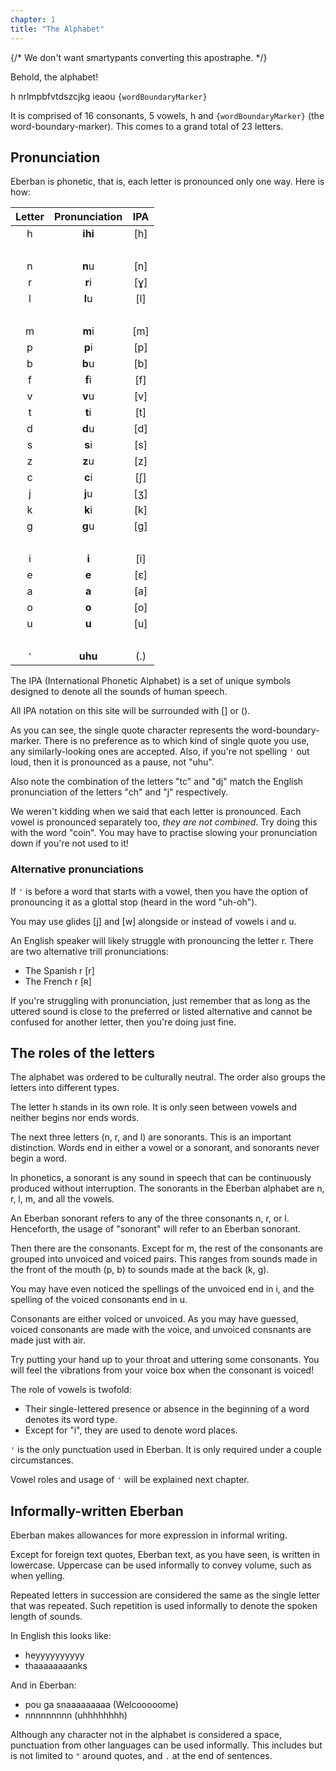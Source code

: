 ```yaml
---
chapter: 1
title: "The Alphabet"
---
```


{/* We don't want smartypants converting this apostraphe. */}

Behold, the alphabet!

<p>
  <span class="text-orange-600 dark:text-orange-200">h</span>
  <span class="text-cyan-600 dark:text-cyan-200">nrlmpbfvtdszcjkg</span>
  <span class="text-fuchsia-600 dark:text-fuchsia-200">ieaou</span>
  <code class="text-green-600 dark:text-green-400">{wordBoundaryMarker}</code>
</p>

It is comprised of
<span class="text-cyan-600 dark:text-cyan-200">16 consonants</span>,
<span class="text-fuchsia-600 dark:text-fuchsia-200">5 vowels</span>,
<span class="text-orange-600 dark:text-orange-200">h</span> and <code class="text-green-600 dark:text-green-400">{wordBoundaryMarker}</code>
(the word-boundary-marker). This comes to a grand total of 23 letters.

## Pronunciation

Eberban is phonetic, that is, each letter is pronounced only one way. Here is
how:

| Letter | Pronunciation                                                                  | IPA |
|:------:|:------------------------------------------------------------------------------:|:---:|
|   h    | <AudioButton src="/audio/alphabet/01_h.mp3"><strong>ihi</strong></AudioButton> | [h] |
| &nbsp; |                                                                                |     |
|   n    | <AudioButton src="/audio/alphabet/02_n.mp3"><strong>n</strong>u</AudioButton>  | [n] |
|   r    | <AudioButton src="/audio/alphabet/03_r.mp3"><strong>r</strong>i</AudioButton>  | [ɣ] |
|   l    | <AudioButton src="/audio/alphabet/04_l.mp3"><strong>l</strong>u</AudioButton>  | [l] |
| &nbsp; |                                                                                |     |
|   m    | <AudioButton src="/audio/alphabet/05_m.mp3"><strong>m</strong>i</AudioButton>  | [m] |
|   p    | <AudioButton src="/audio/alphabet/06_p.mp3"><strong>p</strong>i</AudioButton>  | [p] |
|   b    | <AudioButton src="/audio/alphabet/07_b.mp3"><strong>b</strong>u</AudioButton>  | [b] |
|   f    | <AudioButton src="/audio/alphabet/08_f.mp3"><strong>f</strong>i</AudioButton>  | [f] |
|   v    | <AudioButton src="/audio/alphabet/09_v.mp3"><strong>v</strong>u</AudioButton>  | [v] |
|   t    | <AudioButton src="/audio/alphabet/10_t.mp3"><strong>t</strong>i</AudioButton>  | [t] |
|   d    | <AudioButton src="/audio/alphabet/11_d.mp3"><strong>d</strong>u</AudioButton>  | [d] |
|   s    | <AudioButton src="/audio/alphabet/12_s.mp3"><strong>s</strong>i</AudioButton>  | [s] |
|   z    | <AudioButton src="/audio/alphabet/13_z.mp3"><strong>z</strong>u</AudioButton>  | [z] |
|   c    | <AudioButton src="/audio/alphabet/14_c.mp3"><strong>c</strong>i</AudioButton>  | [ʃ] |
|   j    | <AudioButton src="/audio/alphabet/15_j.mp3"><strong>j</strong>u</AudioButton>  | [ʒ] |
|   k    | <AudioButton src="/audio/alphabet/16_k.mp3"><strong>k</strong>i</AudioButton>  | [k] |
|   g    | <AudioButton src="/audio/alphabet/17_g.mp3"><strong>g</strong>u</AudioButton>  | [ɡ] |
| &nbsp; |                                                                                |     |
|   i    | <AudioButton src="/audio/alphabet/18_i.mp3"><strong>i</strong></AudioButton>   | [i] |
|   e    | <AudioButton src="/audio/alphabet/19_e.mp3"><strong>e</strong></AudioButton>   | [ɛ] |
|   a    | <AudioButton src="/audio/alphabet/20_a.mp3"><strong>a</strong></AudioButton>   | [a] |
|   o    | <AudioButton src="/audio/alphabet/21_o.mp3"><strong>o</strong></AudioButton>   | [o] |
|   u    | <AudioButton src="/audio/alphabet/22_u.mp3"><strong>u</strong></AudioButton>   | [u] |
| &nbsp; |                                                                                |     |
|  `'`   | <AudioButton src="/audio/alphabet/23_'.mp3"><strong>uhu</strong></AudioButton> | (.) |

<Info type="jargon" title="IPA">
The IPA (International Phonetic Alphabet) is a set of unique symbols designed
to denote all the sounds of human speech.

All IPA notation on this site will be surrounded with [] or ().
</Info>

As you can see, the single quote character represents the word-boundary-marker.
There is no preference as to which kind of single quote you use, any
similarly-looking ones are accepted. Also, if you're not spelling `'` out loud,
then it is pronounced as a pause, not "uhu".

Also note the combination of the letters "tc" and "dj" match the English
pronunciation of the letters "ch" and "j" respectively.

We weren't kidding when we said that each letter is pronounced. Each vowel is
pronounced separately too, _they are not combined_. Try doing this with the word
"coin". You may have to practise slowing your pronunciation down if you're not
used to it!

### Alternative pronunciations

If `'` is before a word that starts with a vowel, then you have the option of
pronouncing it as a glottal stop (heard in the word "uh-oh").

You may use glides <AudioButton src="/audio/alt/glide_y.mp3">[j]</AudioButton>
and <AudioButton src="/audio/alt/glide_w.mp3">[w]</AudioButton> alongside or
instead of vowels i and u. 

An English speaker will likely struggle with pronouncing the letter r. There are
two alternative trill pronunciations:

- The Spanish r <AudioButton src="/audio/alt/r_spanish.mp3">[r]</AudioButton>
- The French r <AudioButton src="/audio/alt/r_french.mp3">[ʀ]</AudioButton>

If you're struggling with pronunciation, just remember that as long as the
uttered sound is close to the preferred or listed alternative and cannot be
confused for another letter, then you're doing just fine.

## The roles of the letters

The alphabet was ordered to be culturally neutral. The order also groups the
letters into different types.

The letter h stands in its own role. It is only seen between vowels and neither
begins nor ends words.

The next three letters (n, r, and l) are sonorants. This is an important
distinction. Words end in either a vowel or a sonorant, and sonorants never
begin a word.

<Info type="jargon" title="Sonorants">
In phonetics, a sonorant is any sound in speech that can be continuously
produced without interruption. The sonorants in the Eberban alphabet are n, r,
l, m, and all the vowels.

An Eberban sonorant refers to any of the three consonants n, r, or l.
Henceforth, the usage of "sonorant" will refer to an Eberban sonorant.
</Info>

Then there are the consonants. Except for m, the rest of the consonants are
grouped into unvoiced and voiced pairs. This ranges from sounds made in the
front of the mouth (p, b) to sounds made at the back (k, g).

You may have even noticed the spellings of the unvoiced end in i, and the
spelling of the voiced consonants end in u.

<Info type="jargon" title="Voicing Consonants">
Consonants are either voiced or unvoiced. As you may have guessed, voiced
consonants are made with the voice, and unvoiced consnants are made just with
air. 

Try putting your hand up to your throat and uttering some consonants. You will
feel the vibrations from your voice box when the consonant is voiced!
</Info>

The role of vowels is twofold:

- Their single-lettered presence or absence in the beginning of a word denotes
its word type.
- Except for "i", they are used to denote word places.

`'` is the only punctuation used in Eberban. It is only required under a couple
circumstances.

Vowel roles and usage of `'` will be explained next chapter.

## Informally-written Eberban

Eberban makes allowances for more expression in informal writing.

Except for foreign text quotes, Eberban text, as you have seen, is written in
lowercase. Uppercase can be used informally to convey volume,
such as when yelling.

Repeated letters in succession are considered the same as the single letter that
was repeated. Such repetition is used informally to denote the spoken length of
sounds.

In English this looks like:

- heyyyyyyyyyy
- thaaaaaaaanks

And in Eberban:

- pou ga snaaaaaaaaa (Welcooooome)
- nnnnnnnnn (uhhhhhhhh)

Although any character not in the alphabet is considered a space, punctuation
from other languages can be used informally. This includes but is not
limited to `"` around quotes, and `.` at the end of sentences.
